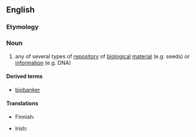 ==English==

===Etymology===
{{prefix|bio|bank}}

===Noun===
{{en-noun}}

# {{context|biology|lang=en}} any of several types of [[repository]] of [[biological]] [[material]] (e.g. seeds) or [[information]] (e.g. DNA)

====Derived terms====
* [[biobanker]]

====Translations====
{{trans-top|any of several types of repository of biological material}}
* Finnish: {{t-|fi|biopankki}}
{{trans-mid}}
* Irish: {{t-|ga|bithbhanc|m}}
{{trans-bottom}}